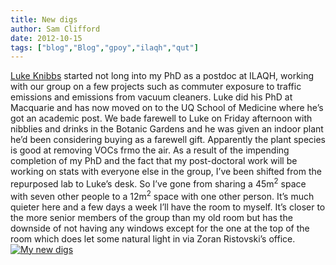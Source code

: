 ```yaml
---
title: New digs
author: Sam Clifford
date: 2012-10-15
tags: ["blog","Blog","gpoy","ilaqh","qut"]
---
```


[Luke Knibbs](http://www.linkedin.com/pub/luke-knibbs/40/596/488) started not long into my PhD as a postdoc at ILAQH, working with our group on a few projects such as commuter exposure to traffic emissions and emissions from vacuum cleaners. Luke did his PhD at Macquarie and has now moved on to the UQ School of Medicine where he's got an academic post. We bade farewell to Luke on Friday afternoon with nibblies and drinks in the Botanic Gardens and he was given an indoor plant he'd been considering buying as a farewell gift. Apparently the plant species is good at removing VOCs frmo the air. As a result of the impending completion of my PhD and the fact that my post-doctoral work will be working on stats with everyone else in the group, I've been shifted from the repurposed lab to Luke's desk. So I've gone from sharing a 45m<sup>2</sup> space with seven other people to a 12m<sup>2</sup> space with one other person. It's much quieter here and a few days a week I'll have the room to myself. It's closer to the more senior members of the group than my old room but has the downside of not having any windows except for the one at the top of the room which does let some natural light in via Zoran Ristovski's office. [![](http://samcliffordinfo.files.wordpress.com/2012/10/newdigs.jpg "My new digs")](newdigs.jpg)
